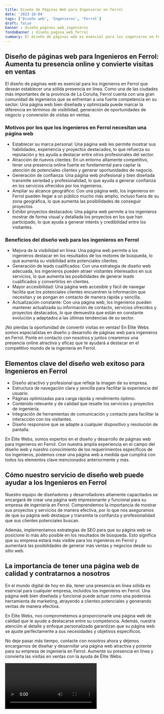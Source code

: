 ```yaml
---
title: Diseño de Páginas Web para Ingenieros en Ferrol
date: '2023-10-04'
tags: ['Diseño web', 'Ingenieros', 'Ferrol']
draft: false
banner : diseño_paginas_web_ingenieros
fondoBanner : diseño_pagina_web_ferrol
summary: El diseño de páginas web es esencial para los ingenieros en Ferrol que desean establecer una sólida presencia en línea. Como una de las ciudades más importantes de la provincia de La Coruña, Ferrol cuenta con una gran comunidad de ingenieros que se enfrentan a una fuerte competencia en su sector. Una página web bien diseñada y optimizada puede marcar la diferencia en términos de visibilidad, generación de oportunidades de negocio y conversión de visitas en ventas.
---
```


## Diseño de páginas web para Ingenieros en Ferrol: Aumenta tu presencia online y convierte visitas en ventas

El diseño de páginas web es esencial para los ingenieros en Ferrol que desean establecer una sólida presencia en línea. Como una de las ciudades más importantes de la provincia de La Coruña, Ferrol cuenta con una gran comunidad de ingenieros que se enfrentan a una fuerte competencia en su sector. Una página web bien diseñada y optimizada puede marcar la diferencia en términos de visibilidad, generación de oportunidades de negocio y conversión de visitas en ventas.

### Motivos por los que los ingenieros en Ferrol necesitan una página web

- Establecer su marca personal: Una página web les permite mostrar sus habilidades, experiencia y proyectos destacados, lo que refuerza su reputación y les ayuda a destacar entre otros profesionales del sector.
- Atracción de nuevos clientes: En un entorno altamente competitivo, tener una presencia online fuerte es fundamental para captar la atención de potenciales clientes y generar oportunidades de negocio.
- Generación de confianza: Una página web profesional y bien diseñada transmite seriedad y profesionalidad, lo que ayuda a generar confianza en los servicios ofrecidos por los ingenieros.
- Ampliar su alcance geográfico: Con una página web, los ingenieros en Ferrol pueden llegar a un público mucho más amplio, incluso fuera de su zona geográfica, lo que aumenta las posibilidades de conseguir proyectos.
- Exhibir proyectos destacados: Una página web permite a los ingenieros mostrar de forma visual y detallada los proyectos en los que han participado, lo que ayuda a generar interés y credibilidad entre los visitantes.

### Beneficios del diseño web para los ingenieros en Ferrol

- Mejora de la visibilidad en línea: Una página web permite a los ingenieros destacar en los resultados de los motores de búsqueda, lo que aumenta su visibilidad ante potenciales clientes.
- Generación de leads cualificados: Con una estrategia de diseño web adecuada, los ingenieros pueden atraer visitantes interesados en sus servicios, lo que aumenta las posibilidades de generar leads cualificados y convertirlos en clientes.
- Mayor accesibilidad: Una página web accesible y fácil de navegar facilita que los potenciales clientes encuentren la información que necesitan y se pongan en contacto de manera rápida y sencilla.
- Actualización constante: Con una página web, los ingenieros pueden mantener actualizada su información de contacto, servicios ofrecidos y proyectos destacados, lo que demuestra que están en constante evolución y adaptados a las últimas tendencias de su sector.

¡No pierdas la oportunidad de convertir visitas en ventas! En Élite Webs somos especialistas en diseño y desarrollo de páginas web para ingenieros en Ferrol. Ponte en contacto con nosotros y juntos crearemos una presencia online atractiva y eficaz que te ayudará a destacar en el competitivo mundo de la ingeniería en Ferrol.

<GifSeo />

<Cta />

## Elementos clave del diseño web exitoso para Ingenieros en Ferrol

- Diseño atractivo y profesional que refleje la imagen de su empresa.
- Estructura de navegación clara y sencilla para facilitar la experiencia del usuario.
- Páginas optimizadas para carga rápida y rendimiento óptimo.
- Contenido relevante y de calidad que resalte los servicios y proyectos de ingeniería.
- Integración de herramientas de comunicación y contacto para facilitar la interacción con los visitantes.
- Diseño responsive que se adapte a cualquier dispositivo y resolución de pantalla.

En Élite Webs, somos expertos en el diseño y desarrollo de páginas web para ingenieros en Ferrol. Con nuestra amplia experiencia en el campo del diseño web y nuestro conocimiento de los requerimientos específicos de los ingenieros, podemos crear una página web a medida que cumplirá con todos los elementos clave mencionados anteriormente y más.

## Cómo nuestro servicio de diseño web puede ayudar a los Ingenieros en Ferrol

Nuestro equipo de diseñadores y desarrolladores altamente capacitados se encargará de crear una página web impresionante y funcional para su empresa de ingeniería en Ferrol. Comprendemos la importancia de mostrar sus proyectos y servicios de manera efectiva, por lo que nos aseguramos de que su página web destaque y transmita la confianza y profesionalidad que sus clientes potenciales buscan.

Además, implementamos estrategias de SEO para que su página web se posicione lo más alto posible en los resultados de búsqueda. Esto significa que su empresa estará más visible para los ingenieros en Ferrol y aumentará las posibilidades de generar más ventas y negocios desde su sitio web.

## La importancia de tener una página web de calidad y contratarnos a nosotros

En el mundo digital de hoy en día, tener una presencia en línea sólida es esencial para cualquier empresa, incluidos los ingenieros en Ferrol. Una página web bien diseñada y funcional puede actuar como una poderosa herramienta de marketing, atrayendo a clientes potenciales y generando ventas de manera efectiva.

En Élite Webs, nos comprometemos a proporcionarle una página web de calidad que le ayude a destacarse entre su competencia. Además, nuestra atención al detalle y enfoque personalizado garantizan que su página web se ajuste perfectamente a sus necesidades y objetivos específicos.

No deje pasar más tiempo, contacte con nosotros ahora y déjenos encargarnos de diseñar y desarrollar una página web atractiva y potente para su empresa de ingeniería en Ferrol. Aumente su presencia en línea y convierta las visitas en ventas con la ayuda de Élite Webs.

<Video />

<CtaBot job='Ingenieros' city='Ferrol'/>

<Gmaps query='Ferrol+españa+maps' />